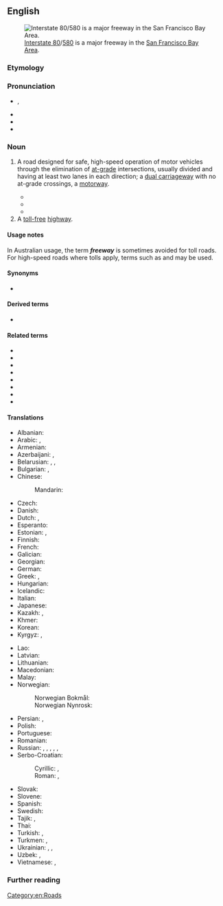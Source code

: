 ==English==
[[Image:I-80 Eastshore Fwy.jpg|thumb|[[wikipedia:Interstate 80|Interstate 80]]/[[w:Interstate 580 (California)|580]] is a major freeway in the [[w:San Francisco Bay Area|San Francisco Bay Area]].]]

===Etymology===
{{compound|en|free|way}}

===Pronunciation===
* {{IPA|en|/ˈfɹiː.wei/}}, {{enPR|frēʹwā}}
* {{audio|en|en-us-freeway.ogg|Audio (US)}}
* {{audio|en|EN-AU ck1 freeway.ogg|Audio (AU)}}
* {{rhymes|en|iːweɪ}}

===Noun===
{{en-noun}}

# {{lb|en|Australia|Canada|US}} A road designed for safe, high-speed operation of motor vehicles through the elimination of [[at-grade]] intersections, usually divided and having at least two lanes in each direction; a [[dual carriageway]] with no at-grade crossings, a [[motorway]].
#* {{quote-text|en|year=1983|author=David Brodsly|title=L. A. Freeway: An Appreciative Essay|page=1|url=http://books.google.com.au/books?id=Krv0fLvSc5QC&printsec=frontcover&dq=%22freeway%22%7C%22freeways%22+-intitle:%22%22+-inauthor:%22%22&hl=en&sa=X&ei=6kdXT_nlDcj3mAXao-meDw&redir_esc=y#v=onepage&q=%22freeway%22%7C%22freeways%22%20-intitle%3A%22%22%20-inauthor%3A%22%22&f=false|passage=Contrary to what one might expect of an essay on '''freeways''', this one is neither a diatribe nor a paean.}}
#* {{quote-text|en|year=2008|author=Derek Hayes|title=Canada: An Illustrated History|page=257|url=http://books.google.com.au/books?id=hrkq7t_4080C&pg=PA257&dq=%22freeway%22%7C%22freeways%22+canada+-intitle:%22%22+-inauthor:%22%22&hl=en&sa=X&ei=7EZXT53WM8nUmAX3-IHTDw&redir_esc=y#v=onepage&q=%22freeway%22%7C%22freeways%22%20canada%20-intitle%3A%22%22%20-inauthor%3A%22%22&f=false|passage=In the late 1950s and 1960s most large cities started planning '''freeway''' systems, acknowledging the incredible growth in car ownership.}}
#* {{quote-text|en|year=2010|author=Robert Freestone|title=Urban Nation: Australia′s Planning Heritage|page=161|url=http://books.google.com.au/books?id=v7PQxIjS1BQC&pg=PA161&dq=%22freeway%22%7C%22freeways%22+australia+-intitle:%22%22+-inauthor:%22%22&hl=en&sa=X&ei=oStXT9b6B4vjmAXyts2YDw&redir_esc=y#v=onepage&q=%22freeway%22%7C%22freeways%22%20australia%20-intitle%3A%22%22%20-inauthor%3A%22%22&f=false|passage=The Australian '''freeway''' story of the late twentieth century, like many planning stories, can be told as one of high technical expectations dashed by political controversy.}}
# A [[toll-free]] [[highway]].

====Usage notes====
In Australian usage, the term '''''freeway''''' is sometimes avoided for toll roads. For high-speed roads where tolls apply, terms such as {{m|en|tollway}} and {{m|en|motorway}} may be used.

====Synonyms====
* {{l|en|fwy}} {{qualifier|abbreviation}}

====Derived terms====
* {{l|en|fwy}} {{gloss|abbreviation}}

====Related terms====
* {{l|en|autobahn}}
* {{l|en|autoroute}}
* {{l|en|controlled-access highway}}
* {{l|en|expressway}}
* {{l|en|highway}}
* {{l|en|interstate}}
* {{l|en|motorway}}
* {{l|en|turnpike}}

====Translations====
{{trans-top|road designed for safe high-speed motoring}}
* Albanian: {{t|sq|autostradë|f}}
* Arabic: {{t|ar|أُوتُوسْتْرَاد|m|tr=ʾutustrād}}, {{t|ar|طَرِيق سَرِيع|m}}
* Armenian: {{t+|hy|ավտոմայրուղի}}
* Azerbaijani: {{t|az|avtomagistral}}, {{t|az|avtomaqistral}}
* Belarusian: {{t|be|аўтастра́да|f}}, {{t|be|аўтамагістра́ль|f}}, {{t|be|магістра́ль|f}}
* Bulgarian: {{t|bg|автомагистра́ла|f}}, {{t+|bg|магистра́ла}}
* Chinese:
*: Mandarin: {{t+|cmn|高速公路|tr=gāosù gōnglù|sc=Hani}}
* Czech: {{t+|cs|dálnice|f}}
* Danish: {{t+|da|motorvej|c}}
* Dutch: {{t+|nl|snelweg|m}}, {{t+|nl|autosnelweg|m}}
* Esperanto: {{t|eo|aŭtovojo}}
* Estonian: {{t|et|kiirtee}}, {{t|et|maantee}}
* Finnish: {{t+|fi|moottoritie}}
* French: {{t+|fr|autoroute}}
* Galician: {{t+|gl|autoestrada|f}}
* Georgian: {{t|ka|ავტომაგისტრალი}}
* German: {{t+|de|Autobahn|f}}
* Greek: {{t|el|αυτοκινητόδρομος υπερταχείας κυκλοφορίας|m|sc=Grek}}, {{t|el|[[δρόμος]] [[χωρίς]] [[διόδια]]|m}}
* Hungarian: {{t+|hu|autópálya}}
* Icelandic: {{t+|is|hraðbraut|f}}
* Italian: {{t+|it|autostrada|f}}
* Japanese: {{t+|ja|高速道路|tr=こうそくどうろ, kōsoku dōro}}
* Kazakh: {{t|kk|автомагистраль}}, {{t|kk|автострада}}
* Khmer: {{t|km|អូតូរុត}}
* Korean: {{t+|ko|고속도로}}
* Kyrgyz: {{t|ky|автомагистраль}}, {{t|ky|автострада}}
{{trans-mid}}
* Lao: {{t|lo|ທາງດ່ວນ}}
* Latvian: {{t|lv|automaģistrāle|f}}
* Lithuanian: {{t|lt|automagistralė|f}}
* Macedonian: {{t|mk|автопат|m}}
* Malay: {{t|ms|lebuh raya}}
* Norwegian:
*: Norwegian Bokmål: {{t+|nb|motorvei|m}}
*: Norwegian Nynrosk: {{t|nn|motorveg|m}}
* Persian: {{t|fa|آزادراه|tr=âzâdrâh|sc=fa-Arab}}, {{t+|fa|اتوبان|tr=otobân|sc=fa-Arab}}
* Polish: {{t+|pl|autostrada|f}}
* Portuguese: {{t+|pt|autoestrada|f}}
* Romanian: {{t+|ro|autostradă|f}}
* Russian: {{t+|ru|автостра́да|f}}, {{t+|ru|автомагистра́ль|f}}, {{t+|ru|автоба́н|m}}, {{t+|ru|фри́вей|m}}, {{t+|ru|фриве́й|m}}, {{t+|ru|магистра́ль|f}}
* Serbo-Croatian:
*: Cyrillic: {{t|sh|аутоцеста|f|sc=Cyrl}}, {{t|sh|а̀утопӯт|m}}
*: Roman: {{t+|sh|autocesta|f}}, {{t+|sh|àutopūt|m}}
* Slovak: {{t|sk|diaľnica|f}}
* Slovene: {{t+|sl|avtocesta|f}}
* Spanish: {{t+|es|autopista|f}}
* Swedish: {{t+|sv|motorväg}}
* Tajik: {{t|tg|автомагистрал}}, {{t+|tg|автострада}}
* Thai: {{t|th|ทางด่วน}}
* Turkish: {{t+|tr|otoyol}}, {{t+|tr|otoban}} {{qualifier|especially German}}
* Turkmen: {{t+|tk|awtomagistral}}, {{t|tk|awtostrada}}
* Ukrainian: {{t+|uk|автостра́да|f}}, {{t+|uk|автомагістра́ль|f}}, {{t|uk|магістра́ль|f}}
* Uzbek: {{t+|uz|avtomagistral}}, {{t+|uz|avtostrada}}
* Vietnamese: {{t|vi|đường ô tô chính}}, {{t|vi|đường trục ô tô}}
{{trans-bottom}}

===Further reading===
{{projectlinks|pedia|lang1=en|page1=Freeway}}

[[Category:en:Roads]]